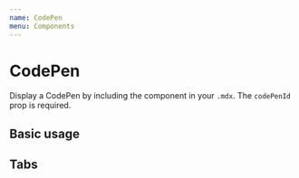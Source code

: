 ```yaml
---
name: CodePen
menu: Components
---
```



# CodePen

Display a CodePen by including the component in your `.mdx`. The `codePenId` prop is required.

<Props of={CodePen} />

## Basic usage

<Playground>
  <CodePen codePenId="PNaGbb" />
</Playground>

## Tabs

<Playground>
  <CodePen codePenId="PNaGbb" tabs={['js', 'result']} />
</Playground>
